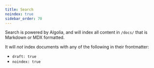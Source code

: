 ```yaml
---
title: Search
noindex: true
sidebar_order: 70
---
```


Search is powered by Algolia, and will index all content in `/docs/` that is Markdown or MDX formatted.

It will _not_ index documents with any of the following in their frontmatter:

- `draft: true`
- `noindex: true`
